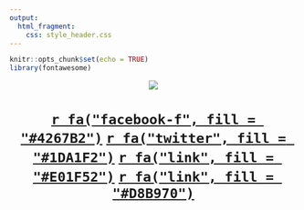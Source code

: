 ```yaml
---
output: 
  html_fragment:
    css: style_header.css  
---
```


```r
knitr::opts_chunk$set(echo = TRUE)
library(fontawesome)
```

<footer><center>
<img src = img/salida.svg>
<h1>[`r fa("facebook-f", fill = "#4267B2")`](https://idatosabiertos.org/) [`r fa("twitter", fill = "#1DA1F2")`](https://idatosabiertos.org/) [`r fa("link", fill = "#E01F52")`](https://www.unirbolivia.org/) [`r fa("link", fill = "#D8B970")`](https://analisisdeconflictos.unirbolivia.org/)</h1></center> </h1></center>
</footer>


